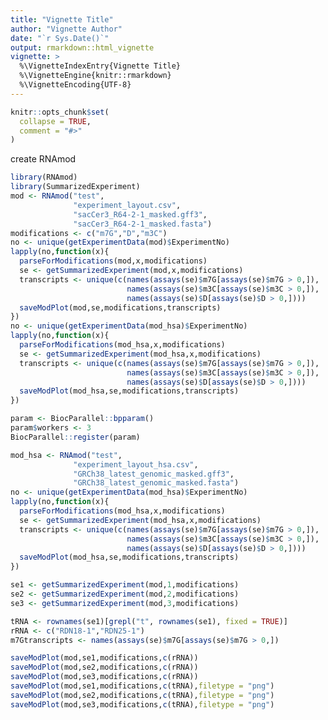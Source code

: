 ```yaml
---
title: "Vignette Title"
author: "Vignette Author"
date: "`r Sys.Date()`"
output: rmarkdown::html_vignette
vignette: >
  %\VignetteIndexEntry{Vignette Title}
  %\VignetteEngine{knitr::rmarkdown}
  %\VignetteEncoding{UTF-8}
---
```


```r
knitr::opts_chunk$set(
  collapse = TRUE,
  comment = "#>"
)
```






create RNAmod
```r
library(RNAmod)
library(SummarizedExperiment)
mod <- RNAmod("test",
              "experiment_layout.csv",
              "sacCer3_R64-2-1_masked.gff3",
              "sacCer3_R64-2-1_masked.fasta")
modifications <- c("m7G","D","m3C")
no <- unique(getExperimentData(mod)$ExperimentNo)
lapply(no,function(x){
  parseForModifications(mod,x,modifications)
  se <- getSummarizedExperiment(mod,x,modifications)
  transcripts <- unique(c(names(assays(se)$m7G[assays(se)$m7G > 0,]),
                          names(assays(se)$m3C[assays(se)$m3C > 0,]),
                          names(assays(se)$D[assays(se)$D > 0,])))
  saveModPlot(mod,se,modifications,transcripts)
})
no <- unique(getExperimentData(mod_hsa)$ExperimentNo)
lapply(no,function(x){
  parseForModifications(mod_hsa,x,modifications)
  se <- getSummarizedExperiment(mod_hsa,x,modifications)
  transcripts <- unique(c(names(assays(se)$m7G[assays(se)$m7G > 0,]),
                          names(assays(se)$m3C[assays(se)$m3C > 0,]),
                          names(assays(se)$D[assays(se)$D > 0,])))
  saveModPlot(mod_hsa,se,modifications,transcripts)
})

param <- BiocParallel::bpparam()
param$workers <- 3
BiocParallel::register(param)

mod_hsa <- RNAmod("test",
              "experiment_layout_hsa.csv",
              "GRCh38_latest_genomic_masked.gff3",
              "GRCh38_latest_genomic_masked.fasta")
no <- unique(getExperimentData(mod_hsa)$ExperimentNo)
lapply(no,function(x){
  parseForModifications(mod_hsa,x,modifications)
  se <- getSummarizedExperiment(mod_hsa,x,modifications)
  transcripts <- unique(c(names(assays(se)$m7G[assays(se)$m7G > 0,]),
                          names(assays(se)$m3C[assays(se)$m3C > 0,]),
                          names(assays(se)$D[assays(se)$D > 0,])))
  saveModPlot(mod_hsa,se,modifications,transcripts)
})

se1 <- getSummarizedExperiment(mod,1,modifications)
se2 <- getSummarizedExperiment(mod,2,modifications)
se3 <- getSummarizedExperiment(mod,3,modifications)

tRNA <- rownames(se1)[grepl("t", rownames(se1), fixed = TRUE)]
rRNA <- c("RDN18-1","RDN25-1")
m7Gtranscripts <- names(assays(se)$m7G[assays(se)$m7G > 0,])

saveModPlot(mod,se1,modifications,c(rRNA))
saveModPlot(mod,se2,modifications,c(rRNA))
saveModPlot(mod,se3,modifications,c(rRNA))
saveModPlot(mod,se1,modifications,c(tRNA),filetype = "png")
saveModPlot(mod,se2,modifications,c(tRNA),filetype = "png")
saveModPlot(mod,se3,modifications,c(tRNA),filetype = "png")



```